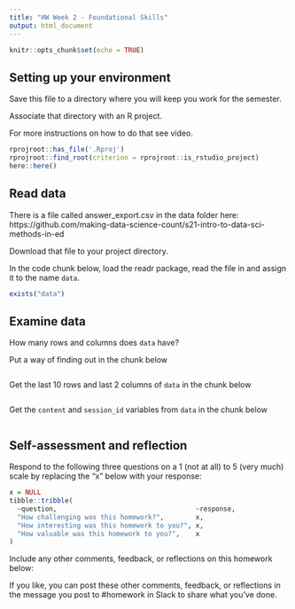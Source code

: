 ```yaml
---
title: "HW Week 2 - Foundational Skills"
output: html_document
---
```


```r
knitr::opts_chunk$set(echo = TRUE)
```

## Setting up your environment

Save this file to a directory where you will keep you work for the semester.

Associate that directory with an R project.

For more instructions on how to do that see video.

```r
rprojroot::has_file('.Rproj')
rprojroot::find_root(criterion = rprojroot::is_rstudio_project)
here::here()
```

## Read data

There is a file called answer_export.csv in the data folder here: https://github.com/making-data-science-count/s21-intro-to-data-sci-methods-in-ed

Download that file to your project directory.

In the code chunk below, load the readr package, read the file in and assign it to the name `data`.

```r



exists("data")
```


## Examine data

How many rows and columns does `data` have?

Put a way of finding out in the chunk below

```r

```

Get the last 10 rows and last 2 columns of `data` in the chunk below

```r

```

Get the `content` and `session_id` variables from `data` in the chunk below

```r

```


## Self-assessment and reflection

Respond to the following three questions on a 1 (not at all) to 5 (very much) 
scale by replacing the "x" below with your response:

```r
x = NULL
tibble::tribble(
  ~question,                                   ~response,
  "How challenging was this homework?",        x,
  "How interesting was this homework to you?", x,
  "How valuable was this homework to you?",    x
)
```

Include any other comments, feedback, or reflections on this homework below:



If you like, you can post these other comments, feedback, or reflections in the 
message you post to #homework in Slack to share what you've done.